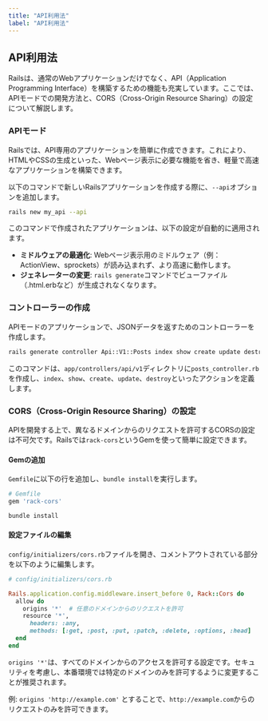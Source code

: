 ```yaml
---
title: "API利用法"
label: "API利用法"
---
```


## API利用法

Railsは、通常のWebアプリケーションだけでなく、API（Application Programming Interface）を構築するための機能も充実しています。ここでは、APIモードでの開発方法と、CORS（Cross-Origin Resource Sharing）の設定について解説します。

### APIモード

Railsでは、API専用のアプリケーションを簡単に作成できます。これにより、HTMLやCSSの生成といった、Webページ表示に必要な機能を省き、軽量で高速なアプリケーションを構築できます。

以下のコマンドで新しいRailsアプリケーションを作成する際に、`--api`オプションを追加します。

```bash
rails new my_api --api
```

このコマンドで作成されたアプリケーションは、以下の設定が自動的に適用されます。

- **ミドルウェアの最適化**: Webページ表示用のミドルウェア（例：ActionView、sprockets）が読み込まれず、より高速に動作します。
- **ジェネレーターの変更**: `rails generate`コマンドでビューファイル（.html.erbなど）が生成されなくなります。

### コントローラーの作成

APIモードのアプリケーションで、JSONデータを返すためのコントローラーを作成します。

```bash
rails generate controller Api::V1::Posts index show create update destroy
```

このコマンドは、`app/controllers/api/v1`ディレクトリに`posts_controller.rb`を作成し、`index`、`show`、`create`、`update`、`destroy`といったアクションを定義します。

### CORS（Cross-Origin Resource Sharing）の設定

APIを開発する上で、異なるドメインからのリクエストを許可するCORSの設定は不可欠です。Railsでは`rack-cors`というGemを使って簡単に設定できます。

#### Gemの追加

`Gemfile`に以下の行を追加し、`bundle install`を実行します。

```ruby
# Gemfile
gem 'rack-cors'
```

```bash
bundle install
```

#### 設定ファイルの編集

`config/initializers/cors.rb`ファイルを開き、コメントアウトされている部分を以下のように編集します。

```ruby
# config/initializers/cors.rb

Rails.application.config.middleware.insert_before 0, Rack::Cors do
  allow do
    origins '*'  # 任意のドメインからのリクエストを許可
    resource '*',
      headers: :any,
      methods: [:get, :post, :put, :patch, :delete, :options, :head]
  end
end
```

`origins '*'`は、すべてのドメインからのアクセスを許可する設定です。セキュリティを考慮し、本番環境では特定のドメインのみを許可するように変更することが推奨されます。

例: `origins 'http://example.com'` とすることで、`http://example.com`からのリクエストのみを許可できます。